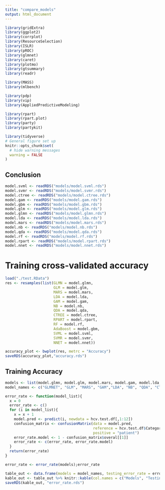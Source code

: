 ```yaml
---
title: "compare_models"
output: html_document
---
```


```r
library(gridExtra)
library(ggplot2)
library(corrplot)
library(ResourceSelection)
library(ISLR)
library(pROC)
library(glmnet)
library(caret)
library(plotmo)
library(gtsummary)
library(readr)

library(MASS)
library(mlbench)

library(pdp)
library(vip)
library(AppliedPredictiveModeling)

library(rpart)
library(rpart.plot)
library(party)
library(partykit)

library(tidyverse)
# General figure set up
knitr::opts_chunk$set(
  # hide warning messages
  warning = FALSE
)
```

## Conclusion

```r
model.svml <- readRDS("models/model.svml.rds")
model.svmr <- readRDS("models/model.svmr.rds")
model.ctree <- readRDS("models/model.ctree.rds")
model.gam <- readRDS("models/model.gam.rds")
model.gbm <- readRDS("models/model.gbm.rds")
model.glm <- readRDS("models/model.glm.rds")
model.glmn <- readRDS("models/model.glmn.rds")
model.lda <- readRDS("models/model.lda.rds")
model.mars <- readRDS("models/model.mars.rds")
model.nb <- readRDS("models/model.nb.rds")
model.qda <- readRDS("models/model.qda.rds")
model.rf <- readRDS("models/model.rf.rds")
model.rpart <- readRDS("models/model.rpart.rds")
model.nnet <- readRDS("models/model.nnet.rds")
```

# Training cross-validated accuracy 
```r
load("./test.RData")
res <- resamples(list(GLMN = model.glmn,
                      GLM = model.glm,
                      MARS = model.mars,
                      LDA = model.lda,
                      GAM = model.gam,
                      NB = model.nb,
                      QDA = model.qda,
                      CTREE = model.ctree,
                      RPART = model.rpart,
                      RF = model.rf,
                      AdaBoost = model.gbm,
                      SVML = model.svml,
                      SVMR = model.svmr,
                      NNET = model.nnet))

accuracy_plot <- bwplot(res, metrc = "Accuracy")
saveRDS(accuracy_plot,"accuracy.rds")
```

## Training Accuracy

```r
models <- list(model.glmn, model.glm, model.mars, model.gam, model.lda, model.nb, model.qda, model.ctree, model.rpart, model.rf, model.gbm, model.svml, model.svmr,model.nnet)
model_names <- c("GLMNET", "GLM", "MARS", "GAM","LDA", "NB", "QDA", "CTREE", "RPART", "RF", "AdaBoost", "SVML", "SVMR","NNET")

error_rate <- function(model_list){
  x = 0
  error_rate <- c()
  for (i in model_list){
    x = x + 1
    model.pred <- predict(i, newdata = hcv.test.df[,1:12])
    confusion_matrix <- confusionMatrix(data = model.pred,
                                        reference = hcv.test.df$Category,
                                        positive = "patient")
    error_rate.model <- 1 - confusion_matrix$overal[[1]]
    error_rate <- c(error_rate, error_rate.model)
  }
  return(error_rate)
}

error_rate <- error_rate(models);error_rate
```

```r
table_out <- data.frame(models = model_names, testing_error_rate = error_rate)
kable_out <- table_out %>% knitr::kable(col.names = c("Models", "Testing Error Rate"), digits = 5)
saveRDS(kable_out, "error_rate.rds")
```

